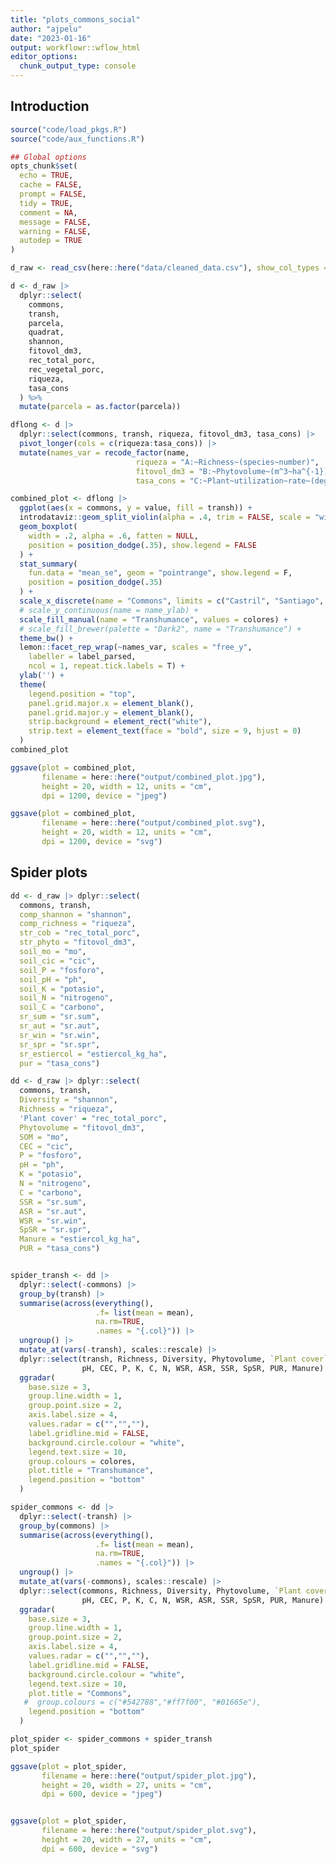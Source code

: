 ```yaml
---
title: "plots_commons_social"
author: "ajpelu"
date: "2023-01-16"
output: workflowr::wflow_html
editor_options:
  chunk_output_type: console
---
```


## Introduction
```r
source("code/load_pkgs.R")
source("code/aux_functions.R")
```

```r
## Global options
opts_chunk$set(
  echo = TRUE,
  cache = FALSE,
  prompt = FALSE,
  tidy = TRUE,
  comment = NA,
  message = FALSE,
  warning = FALSE,
  autodep = TRUE
)
```


```r
d_raw <- read_csv(here::here("data/cleaned_data.csv"), show_col_types = FALSE)
```

```r
d <- d_raw |>
  dplyr::select(
    commons,
    transh,
    parcela,
    quadrat,
    shannon,
    fitovol_dm3,
    rec_total_porc,
    rec_vegetal_porc,
    riqueza,
    tasa_cons
  ) %>%
  mutate(parcela = as.factor(parcela))
```


```r
dflong <- d |>
  dplyr::select(commons, transh, riqueza, fitovol_dm3, tasa_cons) |>
  pivot_longer(cols = c(riqueza:tasa_cons)) |> 
  mutate(names_var = recode_factor(name, 
                            riqueza = "A:~Richness~(species~number)",
                            fitovol_dm3 = "B:~Phytovolume~(m^3~ha^{-1})",
                            tasa_cons = "C:~Plant~utilization~rate~(degrees)"))

combined_plot <- dflong |>
  ggplot(aes(x = commons, y = value, fill = transh)) +
  introdataviz::geom_split_violin(alpha = .4, trim = FALSE, scale = "width") +
  geom_boxplot(
    width = .2, alpha = .6, fatten = NULL,
    position = position_dodge(.35), show.legend = FALSE
  ) +
  stat_summary(
    fun.data = "mean_se", geom = "pointrange", show.legend = F,
    position = position_dodge(.35)
  ) +
  scale_x_discrete(name = "Commons", limits = c("Castril", "Santiago", "Pontones")) +
  # scale_y_continuous(name = name_ylab) +
  scale_fill_manual(name = "Transhumance", values = colores) +
  # scale_fill_brewer(palette = "Dark2", name = "Transhumance") +
  theme_bw() +
  lemon::facet_rep_wrap(~names_var, scales = "free_y", 
    labeller = label_parsed, 
    ncol = 1, repeat.tick.labels = T) +
  ylab('') + 
  theme(
    legend.position = "top",
    panel.grid.major.x = element_blank(), 
    panel.grid.major.y = element_blank(), 
    strip.background = element_rect("white"),
    strip.text = element_text(face = "bold", size = 9, hjust = 0)
  )
combined_plot
```

```r
ggsave(plot = combined_plot, 
       filename = here::here("output/combined_plot.jpg"), 
       height = 20, width = 12, units = "cm",
       dpi = 1200, device = "jpeg")

ggsave(plot = combined_plot, 
       filename = here::here("output/combined_plot.svg"), 
       height = 20, width = 12, units = "cm",
       dpi = 1200, device = "svg")

```

## Spider plots 

```r
dd <- d_raw |> dplyr::select(
  commons, transh, 
  comp_shannon = "shannon",
  comp_richness = "riqueza",
  str_cob = "rec_total_porc",
  str_phyto = "fitovol_dm3",
  soil_mo = "mo",
  soil_cic = "cic",
  soil_P = "fosforo",
  soil_pH = "ph",
  soil_K = "potasio",
  soil_N = "nitrogeno",
  soil_C = "carbono",
  sr_sum = "sr.sum",
  sr_aut = "sr.aut",
  sr_win = "sr.win",
  sr_spr = "sr.spr",
  sr_estiercol = "estiercol_kg_ha",
  pur = "tasa_cons") 
```


```r
dd <- d_raw |> dplyr::select(
  commons, transh, 
  Diversity = "shannon",
  Richness = "riqueza",
  'Plant cover' = "rec_total_porc",
  Phytovolume = "fitovol_dm3",
  SOM = "mo",
  CEC = "cic",
  P = "fosforo",
  pH = "ph",
  K = "potasio",
  N = "nitrogeno",
  C = "carbono",
  SSR = "sr.sum",
  ASR = "sr.aut",
  WSR = "sr.win",
  SpSR = "sr.spr",
  Manure = "estiercol_kg_ha",
  PUR = "tasa_cons") 

```


```r

```


```r
spider_transh <- dd |>
  dplyr::select(-commons) |>
  group_by(transh) |> 
  summarise(across(everything(), 
                   .f= list(mean = mean), 
                   na.rm=TRUE, 
                   .names = "{.col}")) |> 
  ungroup() |> 
  mutate_at(vars(-transh), scales::rescale) |> 
  dplyr::select(transh, Richness, Diversity, Phytovolume, `Plant cover`, SOM,
                pH, CEC, P, K, C, N, WSR, ASR, SSR, SpSR, PUR, Manure) |> 
  ggradar(
    base.size = 3,
    group.line.width = 1, 
    group.point.size = 2, 
    axis.label.size = 4,
    values.radar = c("","",""),
    label.gridline.mid = FALSE,
    background.circle.colour = "white",
    legend.text.size = 10, 
    group.colours = colores,
    plot.title = "Transhumance", 
    legend.position = "bottom"
  )

```

```r
spider_commons <- dd |>
  dplyr::select(-transh) |>
  group_by(commons) |> 
  summarise(across(everything(), 
                   .f= list(mean = mean), 
                   na.rm=TRUE, 
                   .names = "{.col}")) |> 
  ungroup() |> 
  mutate_at(vars(-commons), scales::rescale) |> 
  dplyr::select(commons, Richness, Diversity, Phytovolume, `Plant cover`, SOM,
                pH, CEC, P, K, C, N, WSR, ASR, SSR, SpSR, PUR, Manure) |> 
  ggradar(
    base.size = 3,
    group.line.width = 1, 
    group.point.size = 2, 
    axis.label.size = 4,
    values.radar = c("","",""),
    label.gridline.mid = FALSE,
    background.circle.colour = "white",
    legend.text.size = 10, 
    plot.title = "Commons",
   #  group.colours = c("#542788","#ff7f00", "#01665e"),
    legend.position = "bottom"
  )
```

```r
plot_spider <- spider_commons + spider_transh
plot_spider
```

```r
ggsave(plot = plot_spider, 
       filename = here::here("output/spider_plot.jpg"), 
       height = 20, width = 27, units = "cm",
       dpi = 600, device = "jpeg")


ggsave(plot = plot_spider, 
       filename = here::here("output/spider_plot.svg"), 
       height = 20, width = 27, units = "cm",
       dpi = 600, device = "svg")
```



